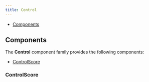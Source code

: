```yaml
---
title: Control
---
```



<DocusaurusDoc>

- [Components](#components)

## Components

The **Control** component family provides the following components:

- [ControlScore](#controlscore)

### ControlScore

<ComponentDocs docs={jsdocControlScore} example={ControlScoreExample} />

</DocusaurusDoc>
